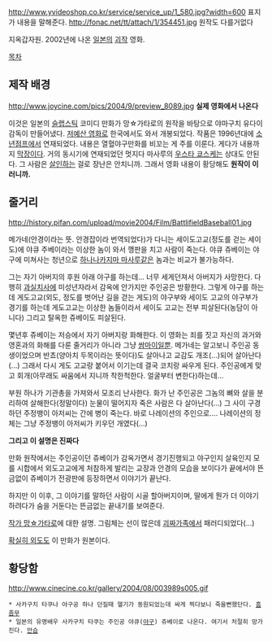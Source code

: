 http://www.yvideoshop.co.kr/service/service_up/1_580.jpg?width=600
표지가 내용을 말해준다.
http://fonac.net/tt/attach/1/354451.jpg
원작도 다를거없다


지옥갑자원. 2002년에 나온 [[일본]]의 [[괴작]] 영화.

[[목차]]

== 제작 배경 ==
http://www.joycine.com/pics/2004/9/preview_8089.jpg
'''실제 영화에서 나온다'''

이것은 일본의 [[슬랩스틱]] 코미디 만화가 망☆가타로의 원작을 바탕으로 야마구치 유다이 감독이 만들어냈다. [[저예산 영화]]로 한국에서도 와서 개봉되었다. 작품은 1996년대에 [[소년점프]]에서 연재되었다. 내용은 열혈야구만화를 비꼬는 게 주를 이룬다. 게다가 내용까지 [[막장]]이다. 거의 동시기에 연재되었던 멋지다 마사루의 [[우스타 쿄스케]]는 상대도 안된다. 그 사람은 [[살인]]하는 걸로 장난은 안치니까. 그래서 영화 내용이 황당해도 '''원작이 이러니까.'''


== 줄거리 ==
http://history.pifan.com/upload/movie2004/Film/BattlifieldBaseball01.jpg

메가네(안경이라는 뜻. 안경잡이라 번역되었다)가 다니는 세이도고교(정도를 걷는 세이도)에 야큐 주베이라는 이상한 놈이 와서 깽판을 치고 사람이 죽는다. 야큐 쥬베이는 야구에 미쳐사는 청년으로 [[하나나카지마 마사루]]같은 놈과는 비교가 불가능하다.

그는 자기 아버지의 후원 아래 야구를 하는데... 너무 세게던져서 아버지가 사망한다. 다행히 [[과실치사]]에 미성년자라서 감옥에 안가지만 주인공은 방황한다. 그렇게 야구를 하는데 게도고교(외도, 정도를 벗어난 길을 걷는 게도)의 야구부와 세이도 고교의 야구부가 경기를 하는데 게도고교는 이상한 놈들이라서 세이도 고교는 전부 피살된다(농담이 아니다) 그리고 탈옥한 쥬베이도 피살된다. 

몇년후 쥬베이는 저승에서 자기 아버지랑 화해한다. 이 영화는 죄를 짓고 자신의 과거와 영혼과의 화해를 다룬 줄거리가 아니라 그냥 [[쌈마이]]일뿐. 메가네는 알고보니 주인공 동생이었으며 반쵸(양아치 두목이라는 뜻이다)도 살아나고 교감도 개조(...)되어 살아난다(...) 그래서 다시 게도 고교랑 붙어서 이기는데 결국 코치랑 싸우게 된다. 주인공에게 맞고 회개(아무래도 싸움에서 지니까 착한척한다. 얼굴부터 변한다)하는데...

부원 하나가 기관총을 가져와서 모조리 난사한다. 화가 난 주인공은 그놈의 뼈와 살을 분리하여 살해한다(정말이다) 눈물이 떨어지자 죽은 사람은 다 살아난다(...) 그 사이 구경하던 주정뱅이 아저씨는 간에 병이 죽는다. 바로 나레이션의 주인으로.... 나레이션의 정체는 그냥 주정뱅이 아저씨가 키우던 개였다(...)

'''그리고 이 설명은 진짜다'''

만화 원작에서는 주인공이던 쥬베이가 감옥가면서 경기진행되고 야구인지 살육인지 모를 시합에서 외도고교에게 처참하게 발리는 교장과 안경의 모습을 보이다가 끝에서야 뜬금없이 쥬베이가 전광판에 등장하면서 이야기가 끝난다.

하지만 이 이후, 그 이야기를 말하던 사람이 시골 할아버지이며, 딸에게 뭔가 더 이야기하려다가 숨을 거둔다는 뜬금없는 끝내기를 보여준다.

[http://ja.wikipedia.org/wiki/%E6%BC%AB%E2%98%86%E7%94%BB%E5%A4%AA%E9%83%8E 작가 망☆가타로]에 대한 설명. 그림체는 선이 많은데 [[괴짜가족]]에서 패러디되었다(...)

[[확실히 외도]]도 이 만화가 원본이다.

== 황당함 ==
http://www.cinecine.co.kr/gallery/2004/08/003989s005.gif

 * 사카구치 타쿠나 야구공 하나 던질때 헬기가 동원되었는데 싸게 찍다보니 죽을뻔했단다. [[흠좀무]]
 * 일본의 유명배우 사카구치 타쿠는 주인공 야큐([[야구]]) 쥬베이로 나온다. 여기서 처절히 망가진다. [[안습]]
